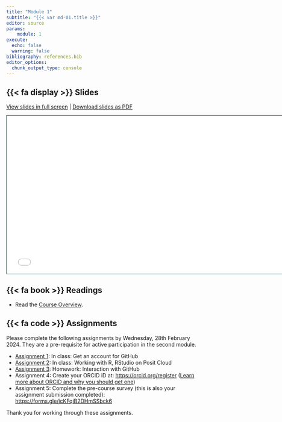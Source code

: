 ```yaml
---
title: "Module 1"
subtitle: "{{< var md-01.title >}}"
editor: source
params:
    module: 1
execute: 
  echo: false
  warning: false
bibliography: references.bib
editor_options: 
  chunk_output_type: console
---
```


## {{< fa display >}} Slides

[View slides in full screen](../slides/lec-01-welcome.html) | [Download slides as PDF](https://github.com/rbtl-fs24/website/raw/main/slides/lec-01-welcome.pdf)

```{=html}
<iframe class="slide-deck" src="../slides/lec-01-welcome.html" height="420" width="747" style="border: 1px solid #123233;"></iframe>
```


## {{< fa book >}} Readings

- Read the [Course Overview](../overview.html).

## {{< fa code >}} Assignments

Please complete the following assignments by Wednesday, 28th February 2024. They are a pre-requisite for active participation in the second module.

-   [Assignment 1](../assignments/md-01/am-01-1-github.qmd): In class: Get an account for GitHub
-   [Assignment 2](../assignments/md-01/am-01-2-posit.qmd): In class: Working with R, RStudio on Posit Cloud
-   [Assignment 3](../assignments/md-01/am-01-3-github.qmd): Homework: Interaction with GitHub
-   Assignment 4: Create your ORCID iD at: <https://orcid.org/register> ([Learn more about ORCID and why you should get one](https://the-turing-way.netlify.app/communication/citable/citable-orcid.html?highlight=orcid))
-   Assignment 5: Complete the pre-course survey (this is also your assignment submission completed): <https://forms.gle/jcKFqiB2DHmSSbck6>

Thank you for working through these assignments. 